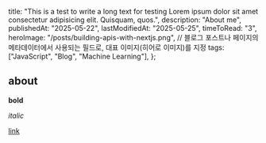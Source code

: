   title:
    "This is a test to write a long text for testing Lorem ipsum dolor sit amet consectetur adipisicing elit. Quisquam, quos.",
  description: "About me",
  publishedAt: "2025-05-22",
  lastModifiedAt: "2025-05-25",
  timeToRead: "3",
  heroImage: "/posts/building-apis-with-nextjs.png", // 블로그 포스트나 페이지의 메타데이터에서 사용되는 필드로, 대표 이미지(히어로 이미지)를 지정
  tags: ["JavaScript", "Blog", "Machine Learning"],
};

## about

**bold**

_italic_

[link](https://www.google.com)
